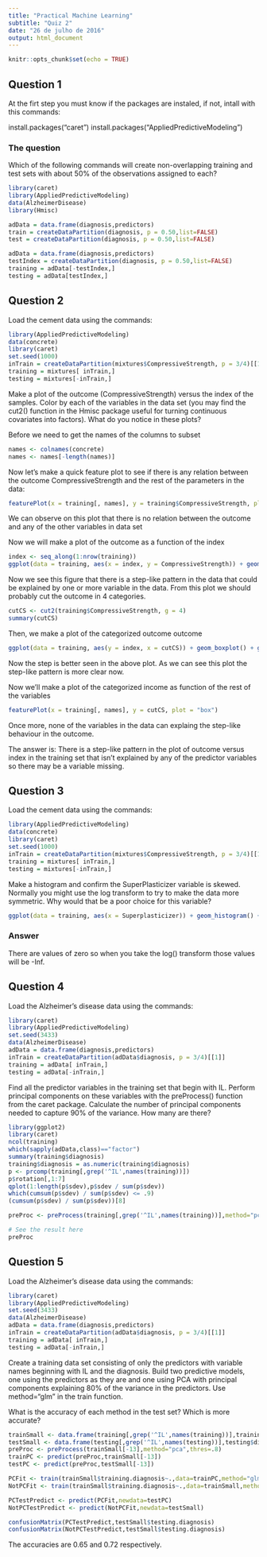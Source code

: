 ---
title: "Practical Machine Learning"
subtitle: "Quiz 2"
date: "26 de julho de 2016"
output: html_document
---

```{r setup, include=FALSE}
knitr::opts_chunk$set(echo = TRUE)
```

## Question 1

At the firt step you must know if the packages are instaled, if not, intall with this commands:

install.packages("caret")
install.packages("AppliedPredictiveModeling")

### The question

Which of the following commands will create non-overlapping training and test sets with about 50% of the observations assigned to each?

```{r}
library(caret)
library(AppliedPredictiveModeling)
data(AlzheimerDisease)
library(Hmisc)

adData = data.frame(diagnosis,predictors)
train = createDataPartition(diagnosis, p = 0.50,list=FALSE)
test = createDataPartition(diagnosis, p = 0.50,list=FALSE)

adData = data.frame(diagnosis,predictors)
testIndex = createDataPartition(diagnosis, p = 0.50,list=FALSE)
training = adData[-testIndex,]
testing = adData[testIndex,]
```

## Question 2

Load the cement data using the commands:

```{r}
library(AppliedPredictiveModeling)
data(concrete)
library(caret)
set.seed(1000)
inTrain = createDataPartition(mixtures$CompressiveStrength, p = 3/4)[[1]]
training = mixtures[ inTrain,]
testing = mixtures[-inTrain,]
```

Make a plot of the outcome (CompressiveStrength) versus the index of the samples. Color by each of the variables in the data set (you may find the cut2() function in the Hmisc package useful for turning continuous covariates into factors). What do you notice in these plots?

Before we need to get the names of the columns to subset

```{r}
names <- colnames(concrete)
names <- names[-length(names)]
```

Now let's make a quick feature plot to see if there is any relation between the outcome 
CompressiveStrength and the rest of the parameters in the data:

```{r}
featurePlot(x = training[, names], y = training$CompressiveStrength, plot = "pairs")
```

We can observe on this plot that there is no relation between the outcome and any of the other variables in data set

Now we will make a plot of the outcome as a function of the index

```{r}
index <- seq_along(1:nrow(training))
ggplot(data = training, aes(x = index, y = CompressiveStrength)) + geom_point() + theme_bw()
```

Now we see this figure that there is a step-like pattern in the data that could be explained by one or more variable in the data. From this plot we should probably cut the outcome in 4 categories.

```{r}
cutCS <- cut2(training$CompressiveStrength, g = 4)
summary(cutCS)
```

Then, we make a plot of the categorized outcome outcome

```{r}
ggplot(data = training, aes(y = index, x = cutCS)) + geom_boxplot() + geom_jitter(col = "blue") + theme_bw()
```


Now the step is better seen in the above plot. As we can see this plot the step-like pattern is more clear now.

Now we'll make a plot of the categorized income as function of the rest of the variables

```{r}
featurePlot(x = training[, names], y = cutCS, plot = "box")
```

Once more, none of the variables in the data can explaing the step-like behaviour in the outcome.

The answer is: There is a step-like pattern in the plot of outcome versus index in the training set that isn't explained by any of the predictor variables so there may be a variable missing.

## Question 3

Load the cement data using the commands:

```{r}
library(AppliedPredictiveModeling)
data(concrete)
library(caret)
set.seed(1000)
inTrain = createDataPartition(mixtures$CompressiveStrength, p = 3/4)[[1]]
training = mixtures[ inTrain,]
testing = mixtures[-inTrain,]
``` 

Make a histogram and confirm the SuperPlasticizer variable is skewed. Normally you might use the log transform to try to make the data more symmetric. Why would that be a poor choice for this variable?

```{r}
ggplot(data = training, aes(x = Superplasticizer)) + geom_histogram() + theme_bw()
```

### Answer 

There are values of zero so when you take the log() transform those values will be -Inf. 

## Question 4

Load the Alzheimer's disease data using the commands:

```{r}
library(caret)
library(AppliedPredictiveModeling)
set.seed(3433)
data(AlzheimerDisease)
adData = data.frame(diagnosis,predictors)
inTrain = createDataPartition(adData$diagnosis, p = 3/4)[[1]]
training = adData[ inTrain,]
testing = adData[-inTrain,]
```

Find all the predictor variables in the training set that begin with IL. Perform principal components on these variables with the preProcess() function from the caret package. Calculate the number of principal components needed to capture 90% of the variance. How many are there?

```{r}
library(ggplot2)
library(caret)
ncol(training)
which(sapply(adData,class)=="factor")
summary(training$diagnosis)
training$diagnosis = as.numeric(training$diagnosis)
p <- prcomp(training[,grep('^IL',names(training))])
p$rotation[,1:7]
qplot(1:length(p$sdev),p$sdev / sum(p$sdev))
which(cumsum(p$sdev) / sum(p$sdev) <= .9)
(cumsum(p$sdev) / sum(p$sdev))[8]

preProc <- preProcess(training[,grep('^IL',names(training))],method="pca",thres=.9)

# See the result here
preProc
```


## Question 5

Load the Alzheimer's disease data using the commands:

```{r}
library(caret)
library(AppliedPredictiveModeling)
set.seed(3433)
data(AlzheimerDisease)
adData = data.frame(diagnosis,predictors)
inTrain = createDataPartition(adData$diagnosis, p = 3/4)[[1]]
training = adData[ inTrain,]
testing = adData[-inTrain,]
```

Create a training data set consisting of only the predictors with variable names beginning with IL and the diagnosis. Build two predictive models, one using the predictors as they are and one using PCA with principal components explaining 80% of the variance in the predictors. Use method="glm" in the train function.

What is the accuracy of each method in the test set? Which is more accurate?

```{r}
trainSmall <- data.frame(training[,grep('^IL',names(training))],training$diagnosis)
testSmall <- data.frame(testing[,grep('^IL',names(testing))],testing$diagnosis)
preProc <- preProcess(trainSmall[-13],method="pca",thres=.8)
trainPC <- predict(preProc,trainSmall[-13])
testPC <- predict(preProc,testSmall[-13])

PCFit <- train(trainSmall$training.diagnosis~.,data=trainPC,method="glm")
NotPCFit <- train(trainSmall$training.diagnosis~.,data=trainSmall,method="glm")

PCTestPredict <- predict(PCFit,newdata=testPC)
NotPCTestPredict <- predict(NotPCFit,newdata=testSmall)

confusionMatrix(PCTestPredict,testSmall$testing.diagnosis)
confusionMatrix(NotPCTestPredict,testSmall$testing.diagnosis)
```

The accuracies are 0.65 and 0.72 respectively.



